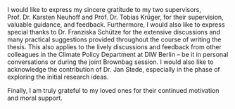 I would like to express my sincere gratitude to my two supervisors, Prof. Dr. Karsten Neuhoff and Prof. Dr. Tobias Krüger, for their supervision, valuable guidance, and feedback. Furthermore, I would also like to express special thanks to Dr. Franziska Schütze for the extensive discussions and many practical suggestions provided throughout the course of writing the thesis. This also applies to the lively discussions and feedback from other colleagues in the Climate Policy Department at DIW Berlin -- be it in personal conversations or during the joint Brownbag session. I would also like to acknowledge the contribution of Dr. Jan Stede, especially in the phase of exploring the initial research ideas. \par

\bigskip

Finally, I am truly grateful to my loved ones for their continued motivation and moral support.